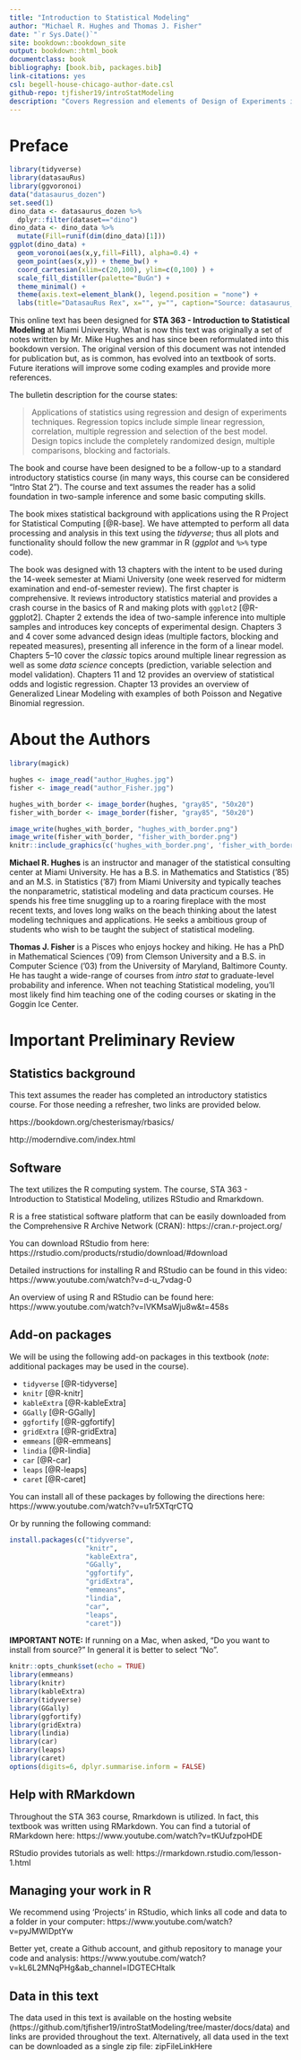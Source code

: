 ```yaml
--- 
title: "Introduction to Statistical Modeling"
author: "Michael R. Hughes and Thomas J. Fisher"
date: "`r Sys.Date()`"
site: bookdown::bookdown_site
output: bookdown::html_book
documentclass: book
bibliography: [book.bib, packages.bib]
link-citations: yes
csl: begell-house-chicago-author-date.csl
github-repo: tjfisher19/introStatModeling
description: "Covers Regression and elements of Design of Experiments in R using the tidyverse."
---
```





# Preface{-}

```r
library(tidyverse)
library(datasauRus)
library(ggvoronoi)
data("datasaurus_dozen")
set.seed(1)
dino_data <- datasaurus_dozen %>%
  dplyr::filter(dataset=="dino")
dino_data <- dino_data %>%
  mutate(Fill=runif(dim(dino_data)[1]))
ggplot(dino_data) + 
  geom_voronoi(aes(x,y,fill=Fill), alpha=0.4) + 
  geom_point(aes(x,y)) + theme_bw() + 
  coord_cartesian(xlim=c(20,100), ylim=c(0,100) ) + 
  scale_fill_distiller(palette="BuGn") + 
  theme_minimal() + 
  theme(axis.text=element_blank(), legend.position = "none") + 
  labs(title="DatasauRus Rex", x="", y="", caption="Source: datasaurus_dozen from datasauRus package")
```


This online text has been designed for **STA 363 - Introduction to Statistical Modeling** at Miami University. 
What is now this text was originally a set of notes written by Mr. Mike Hughes and has since been reformulated into this bookdown version. 
The original version of this document was not intended for publication but, as is common, has evolved into an textbook of sorts. 
Future iterations will improve some coding examples and provide more references.

The bulletin description for the course states:

> Applications of statistics using regression and design of experiments techniques. Regression topics include simple linear regression, correlation, multiple regression and selection of the best model. Design topics include the completely randomized design, multiple comparisons, blocking and factorials.

The book and course have been designed to be a follow-up to a standard introductory statistics course (in many ways, this course can be considered "Intro Stat 2").
The course and text assumes the reader has a solid foundation in two-sample inference and some basic computing skills.

The book mixes statistical background with applications using the R Project for Statistical Computing [@R-base].
We have attempted to perform all data processing and analysis in this text using the *tidyverse*; thus all plots and functionality should follow the new grammar in R (*ggplot* and `%>%` type code).

The book was designed with 13 chapters with the intent to be used during the 14-week semester at Miami University (one week reserved for midterm examination and end-of-semester review). 
The first chapter is comprehensive. 
It reviews introductory statistics material and provides a crash course in the basics of R and making plots with `ggplot2` [@R-ggplot2]. 
Chapter 2 extends the idea of two-sample inference into multiple samples and introduces key concepts of experimental design.
Chapters 3 and 4 cover some advanced design ideas (multiple factors, blocking and repeated measures), presenting all inference in the form of a linear model. 
Chapters 5--10 cover the *classic* topics around multiple linear regression as well as some *data science* concepts (prediction, variable selection and model validation). 
Chapters 11 and 12 provides an overview of statistical odds and logistic regression. 
Chapter 13 provides an overview of Generalized Linear Modeling with examples of both Poisson and Negative Binomial regression.

# About the Authors{-}

```r

library(magick)

hughes <- image_read("author_Hughes.jpg")
fisher <- image_read("author_Fisher.jpg")

hughes_with_border <- image_border(hughes, "gray85", "50x20")
fisher_with_border <- image_border(fisher, "gray85", "50x20")

image_write(hughes_with_border, "hughes_with_border.png")
image_write(fisher_with_border, "fisher_with_border.png")
knitr::include_graphics(c('hughes_with_border.png', 'fisher_with_border.png') )
```


**Michael R. Hughes** is an instructor and manager of the statistical consulting center at Miami University. 
He has a B.S.\ in Mathematics and Statistics ('85) and an M.S.\ in Statistics ('87) from Miami University and typically teaches the nonparametric, statistical modeling and data practicum courses. 
He spends his free time snuggling up to a roaring fireplace with the most recent texts, and loves long walks on the beach thinking about the latest modeling techniques and applications. 
He seeks a ambitious group of students who wish to be taught the subject of statistical modeling. 

**Thomas J. Fisher** is a Pisces who enjoys hockey and hiking. 
He has a PhD in Mathematical Sciences ('09) from Clemson University and a B.S. in Computer Science ('03) from the University of Maryland, Baltimore County. 
He has taught a wide-range of courses from *intro stat* to graduate-level probability and inference. 
When not teaching Statistical modeling, you'll most likely find him teaching one of the coding courses or skating in the Goggin Ice Center. 

# Important Preliminary Review{-}

## Statistics background{-}

This text assumes the reader has completed an introductory statistics course. 
For those needing a refresher, two links are provided below.

https://bookdown.org/chesterismay/rbasics/

http://moderndive.com/index.html

## Software{-}

The text utilizes the R computing system. The course, STA 363 - Introduction to Statistical Modeling, utilizes RStudio and Rmarkdown. 

R is a free statistical software platform that can be easily downloaded from the Comprehensive R Archive Network (CRAN): https://cran.r-project.org/

You can download RStudio from here: https://rstudio.com/products/rstudio/download/#download

Detailed instructions for installing R and RStudio can be found in this video: https://www.youtube.com/watch?v=d-u_7vdag-0

An overview of using R and RStudio can be found here: https://www.youtube.com/watch?v=lVKMsaWju8w&t=458s

## Add-on packages{-}

We will be using the following add-on packages in this textbook (*note*: additional packages may be used in the course).

* `tidyverse` [@R-tidyverse]
* `knitr` [@R-knitr]
* `kableExtra` [@R-kableExtra]
* `GGally` [@R-GGally]
* `ggfortify` [@R-ggfortify]
* `gridExtra` [@R-gridExtra]
* `emmeans` [@R-emmeans]
* `lindia` [@R-lindia]
* `car` [@R-car]
* `leaps` [@R-leaps]
* `caret` [@R-caret]

You can install all of these packages by following the directions here: https://www.youtube.com/watch?v=u1r5XTqrCTQ

Or by running the following command:

```r
install.packages(c("tidyverse",
                   "knitr",
                   "kableExtra",
                   "GGally",
                   "ggfortify",
                   "gridExtra",
                   "emmeans",
                   "lindia",
                   "car",
                   "leaps",
                   "caret"))
```

**IMPORTANT NOTE:** If running on a Mac, when asked, "Do you want to install from source?" 
In general it is better to select "No".


```r
knitr::opts_chunk$set(echo = TRUE)
library(emmeans)
library(knitr)
library(kableExtra)
library(tidyverse)
library(GGally)
library(ggfortify)
library(gridExtra)
library(lindia)
library(car)
library(leaps)
library(caret)
options(digits=6, dplyr.summarise.inform = FALSE)
```

## Help with RMarkdown{-}

Throughout the STA 363 course, Rmarkdown is utilized. 
In fact, this textbook was written using RMarkdown. 
You can find a tutorial of RMarkdown here: https://www.youtube.com/watch?v=tKUufzpoHDE

RStudio provides tutorials as well: https://rmarkdown.rstudio.com/lesson-1.html

## Managing your work in R{-}

We recommend using 'Projects' in RStudio, which links all code and data to a folder in your computer: https://www.youtube.com/watch?v=pyJMWlDptYw

Better yet, create a Github account, and github repository to manage your code and analysis: https://www.youtube.com/watch?v=kL6L2MNqPHg&ab_channel=IDGTECHtalk


## Data in this text{-}

The data used in this text is available on the hosting website (https://github.com/tjfisher19/introStatModeling/tree/master/docs/data) and links are provided throughout the text.
Alternatively, all data used in the text can be downloaded as a single zip file: zipFileLinkHere
 

